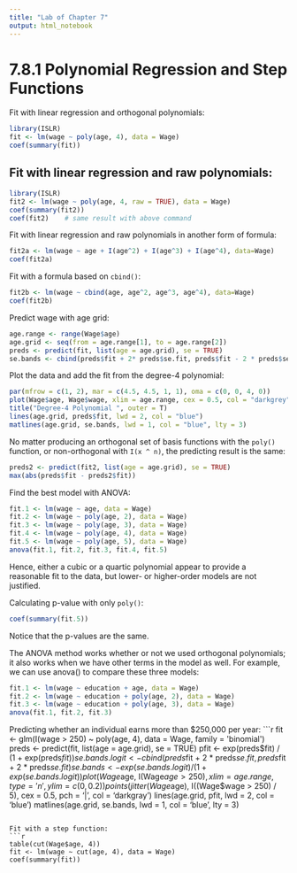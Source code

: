```yaml
---
title: "Lab of Chapter 7"
output: html_notebook
---
```


# 7.8.1 Polynomial Regression and Step Functions
Fit with linear regression and orthogonal polynomials:
```r
library(ISLR)
fit <- lm(wage ~ poly(age, 4), data = Wage)
coef(summary(fit))
```

Fit with linear regression and raw polynomials:
---
```r
library(ISLR)
fit2 <- lm(wage ~ poly(age, 4, raw = TRUE), data = Wage)
coef(summary(fit2))
coef(fit2)    # same result with above command
```

Fit with linear regression and raw polynomials in another form of formula:
```r
fit2a <- lm(wage ~ age + I(age^2) + I(age^3) + I(age^4), data=Wage)
coef(fit2a)
```

Fit with a formula based on `cbind()`:
```r
fit2b <- lm(wage ~ cbind(age, age^2, age^3, age^4), data=Wage)
coef(fit2b)
```

Predict wage with age grid:
```r
age.range <- range(Wage$age)
age.grid <- seq(from = age.range[1], to = age.range[2])
preds <- predict(fit, list(age = age.grid), se = TRUE)
se.bands <- cbind(preds$fit + 2* preds$se.fit, preds$fit - 2 * preds$se.fit)
```

Plot the data and add the fit from the degree-4 polynomial:
```r
par(mfrow = c(1, 2), mar = c(4.5, 4.5, 1, 1), oma = c(0, 0, 4, 0))
plot(Wage$age, Wage$wage, xlim = age.range, cex = 0.5, col = "darkgrey")
title("Degree-4 Polynomial ", outer = T)
lines(age.grid, preds$fit, lwd = 2, col = "blue")
matlines(age.grid, se.bands, lwd = 1, col = "blue", lty = 3)
```

No matter producing an orthogonal set of basis functions with the `poly()` function, or non-orthogonal with `I(x ^ n)`, the predicting result is the same:
```r
preds2 <- predict(fit2, list(age = age.grid), se = TRUE)
max(abs(preds$fit - preds2$fit))
```

Find the best model with ANOVA:
```r
fit.1 <- lm(wage ~ age, data = Wage)
fit.2 <- lm(wage ~ poly(age, 2), data = Wage)
fit.3 <- lm(wage ~ poly(age, 3), data = Wage)
fit.4 <- lm(wage ~ poly(age, 4), data = Wage)
fit.5 <- lm(wage ~ poly(age, 5), data = Wage)
anova(fit.1, fit.2, fit.3, fit.4, fit.5)
```

Hence, either a cubic or a quartic polynomial appear to provide a reasonable fit to the data, but lower- or higher-order models are not justified.

Calculating p-value with only `poly()`:
```r
coef(summary(fit.5))
```

Notice that the p-values are the same.

The ANOVA method works whether or not we used orthogonal polynomials; it also works when we have other terms in the model as well. For example, we can use anova() to compare these three models:
```r
fit.1 <- lm(wage ~ education + age, data = Wage)
fit.2 <- lm(wage ~ education + poly(age, 2), data = Wage)
fit.3 <- lm(wage ~ education + poly(age, 3), data = Wage)
anova(fit.1, fit.2, fit.3)
```

Predicting whether an individual earns more than $250,000 per year:
```r
fit <- glm(I(wage > 250) ~ poly(age, 4), data = Wage, family = 'binomial')
preds <- predict(fit, list(age = age.grid), se = TRUE)
pfit <- exp(preds$fit) / (1 + exp(preds$fit))
se.bands.logit <- cbind(preds$fit + 2 * preds$se.fit, preds$fit + 2 * preds$se.fit)
se.bands <- exp(se.bands.logit) / (1 + exp(se.bands.logit))
plot(Wage$age, I(Wage$age > 250), xlim = age.range, type = 'n', ylim = c(0, 0.2))
points(jitter(Wage$age), I((Wage$wage > 250) / 5), cex = 0.5, pch = '|', col = 'darkgray')
lines(age.grid, pfit, lwd = 2, col = 'blue')
matlines(age.grid, se.bands, lwd = 1, col = 'blue', lty = 3)
```

Fit with a step function:
```r
table(cut(Wage$age, 4))
fit <- lm(wage ~ cut(age, 4), data = Wage)
coef(summary(fit))
```

